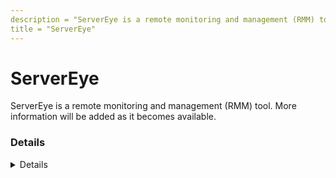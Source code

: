 ---
description = "ServerEye is a remote monitoring and management (RMM) tool. More information will be added as it becomes available."
title = "ServerEye"
---



# ServerEye

ServerEye is a remote monitoring and management (RMM) tool. More information will be added as it becomes available.

### Details
<Details author={""}
         category={""}
         created={""}
         website={""}
         lastModified={"2024-02-09"}
         privileges={""}
         free={ false }
         verification={ false }
/>

#### Installation Paths
<Card code={ ["servereye*.exe", "ServiceProxyLocalSys.exe"] }/>





### Forensic Artifacts




#### Network Artifacts
<EuiSpacer size="xl"/>
<NetworkArtifactsTable data={ [{"Description": "Known remote domains", "Domains": ["*.server-eye.de"], "Ports": []}] }/>




### Detections
- Detects potential network activity of ServerEye RMM tool
  - [Sigma Rule](https://github.com/magicsword-io/LOLRMM/blob/main/detections/sigma/servereye_network_sigma.yml)
- Detects potential processes activity of ServerEye RMM tool
  - [Sigma Rule](https://github.com/magicsword-io/LOLRMM/blob/main/detections/sigma/servereye_processes_sigma.yml)

### References
- [https://www.servereye.de/wp-content/uploads/Anleitung-zur-Erstinstallation_aktuell.pdf](https://www.servereye.de/wp-content/uploads/Anleitung-zur-Erstinstallation_aktuell.pdf)

